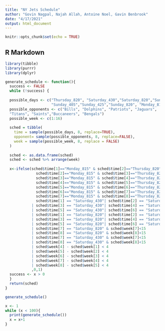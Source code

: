 ```yaml
---
title: "NY Jets Schedule"
author: "Govin Nagpal, Najah Allah, Antoine Noel, Gavin Benbrook"
date: "4/17/2021"
output: html_document
---
```


```r
knitr::opts_chunk$set(echo = TRUE)
```

## R Markdown
```r
library(tibble)
library(purrr)
library(dplyr)

generate_schedule <- function(){
  success <- FALSE
  while (!success) {
  
  possible_days <- c("Thursday_820", "Saturday_430","Saturday_820","Sunday_100",
                     "Sunday_405","Sunday_425","Sunday_820", "Monday_815")
  possible_opponents <- c("Bills", "Dolphins", "Patriots", "Jaguars",
  "Titans", "Saints","Buccaneers", "Bengals") 
  possible_week <- c(1:16)
  
  sched = tibble(
    time = sample(possible_days, 8, replace=TRUE),
    opponent= sample(possible_opponents, 8, replace=FALSE),
    week = sample(possible_week, 8, replace = FALSE)
  )
  
  sched <- as.data.frame(sched)
  sched <- sched %>% arrange(week)
  
  x<-ifelse(sched$time[1]=="Monday_815" & sched$time[2]=="Thursday_820" |
              sched$time[2]=="Monday_815" & sched$time[3]=="Thursday_820" |
              sched$time[3]=="Monday_815" & sched$time[4]=="Thursday_820"|
              sched$time[4]=="Monday_815" & sched$time[5]=="Thursday_820"|
              sched$time[5]=="Monday_815" & sched$time[6]=="Thursday_820"|
              sched$time[6]=="Monday_815" & sched$time[7]=="Thursday_820"|
              sched$time[7]=="Monday_815" & sched$time[8]=="Thursday_820"|
              sched$time[1] == "Saturday_430"| sched$time[2] == "Saturday_430"
            | sched$time[3] == "Saturday_430"| sched$time[4] == "Saturday_430"
            | sched$time[5] == "Saturday_430"| sched$time[6] == "Saturday_430"
            | sched$time[1] == "Saturday_820"| sched$time[2] == "Saturday_820"
            | sched$time[3] == "Saturday_820"| sched$time[4] == "Saturday_820"
            | sched$time[5] == "Saturday_820"| sched$time[6] == "Saturday_820"
            | sched$time[7] == "Saturday_820" & sched$week[7]<15
            | sched$time[8] == "Saturday_820" & sched$week[8]<15
            | sched$time[7] == "Saturday_430" & sched$week[7]<15
            | sched$time[8] == "Saturday_430" & sched$week[8]<15
            | sched$week[4] - sched$week[1] < 4
            | sched$week[5] - sched$week[2] < 4
            | sched$week[6] - sched$week[3] < 4
            | sched$week[7] - sched$week[4] < 4
            | sched$week[8] - sched$week[5] < 4
            ,0,1) 
  success <- x > 0
  }
  return(sched)
}

generate_schedule()

x <- 1
while (x < 100){
  print(generate_schedule())
  x = x+1
}
```

